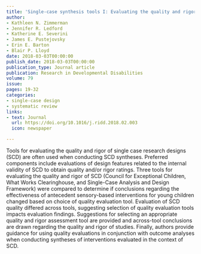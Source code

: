 ```yaml
---
title: 'Single-case synthesis tools I: Evaluating the quality and rigor of research on antecedent sensory-based interventions'
author:
- Kathleen N. Zimmerman
- Jennifer R. Ledford
- Katherine E. Severini
- James E. Pustejovsky
- Erin E. Barton
- Blair P. Lloyd
date: 2018-03-03T00:00:00
publish_date: 2018-03-03T00:00:00
publication_type: Journal article
publication: Research in Developmental Disabilities
volume: 79
issue: 
pages: 19-32
categories:
- single-case design
- systematic review
links:
- text: Journal
  url: https://doi.org/10.1016/j.ridd.2018.02.003
  icon: newspaper

---
```



Tools for evaluating the quality and rigor of single case research designs (SCD) are often used when conducting SCD syntheses. Preferred components include evaluations of design features related to the internal validity of SCD to obtain quality and/or rigor ratings. Three tools for evaluating the quality and rigor of SCD (Council for Exceptional Children, What Works Clearinghouse, and Single-Case Analysis and Design Framework) were compared to determine if conclusions regarding the effectiveness of antecedent sensory-based interventions for young children changed based on choice of quality evaluation tool. Evaluation of SCD quality differed across tools, suggesting selection of quality evaluation tools impacts evaluation findings. Suggestions for selecting an appropriate quality and rigor assessment tool are provided and across-tool conclusions are drawn regarding the quality and rigor of studies. Finally, authors provide guidance for using quality evaluations in conjunction with outcome analyses when conducting syntheses of interventions evaluated in the context of SCD.

